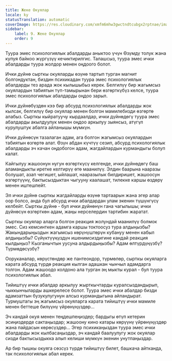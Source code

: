 ```yaml
---
title: Жеке Окуялар
locale: ky
statusTranslation: automatic
coverImage: https://res.cloudinary.com/xmfm6mhw3gwctndtcubgx2rptnae/image/upload/v1740468922/small_cover_tratado_de_psicologia_revolucionaria_a4c0dca4e0.webp
sidebar:
    label: 9. Жеке Окуялар
    order: 9
---
```

Туура эмес психологиялык абалдарды аныктоо үчүн Өзүмдү толук жана купуя байкоо жүргүзүү кечиктирилгис. Талашсыз, туура эмес ички абалдарды туура жолдор менен оңдоого болот.

Ички дүйнө сырткы окуяларды өзүнө тартып турган магнит болгондуктан, биздин психикадан туура эмес психологиялык абалдарды тез арада жок кылышыбыз керек. Белгилүү бир жагымсыз окуялардын табиятын түп-тамырынан бери өзгөрткүбүз келсе, туура эмес психологиялык абалдарды оңдоо зарыл.

Ички дүйнөбүздөн кээ бир абсурд психологиялык абалдарды жок кылсак, белгилүү бир окуялар менен болгон мамилебизди өзгөртө алабыз. Сырткы кыйратуучу кырдаалдар, ички дүйнөдөгү туура эмес абалдарды акылдуулук менен оңдоо аркылуу зыянсыз, атүгүл курулуштук абалга айланышы мүмкүн.

Ички дүйнөсүн тазалаган адам, ага болгон жагымсыз окуялардын табиятын өзгөртө алат. Өзүн абдан күчтүү сезип, абсурд психологиялык абалдарды эч качан оңдобогон адам, жагдайлардын курмандыгы болуп калат.

Кайгылуу жашоонун нугун өзгөрткүсү келгенде, ички дүйнөдөгү баш аламандыкты иретке келтирүү өтө маанилүү. Элдин баарына нааразы болушат, азап чегишет, ыйлашат, нааразылык билдиришет, жашоосун өзгөртүүнү, бактысыздыктан чыгууну каалашат, тилекке каршы өздөрү менен иштешпейт.

Эл ички дүйнө сырткы жагдайларды өзүнө тартаарын жана эгер алар оор болсо, анда бул абсурд ички абалдардан улам экенин түшүнгүсү келбейт. Сырткы дүйнө - бул ички дүйнөнүн гана чагылышы; ички дүйнөсүн өзгөрткөн адам, жаңы нерселердин тартибин жаратат.

Сырткы окуялар аларга болгон реакция жолундай маанилүү болмок эмес. Сиз кемсинткен адамга каршы токтоосуз тура алдыңызбы? Жакындарыңыздын жагымсыз көрүнүштөрүн кубануу менен кабыл алдыңызбы? Сүйүктүүңүздүн ишенимсиздигине кандай реакция кылдыңыз? Кызганычтын уусуна алдырдыңызбы? Адам өлтүрдүңүзбү? Түрмөдөсүзбү?

Ооруканалар, көрүстөндөр же пантеондор, түрмөлөр, сырткы окуяларга карата абсурд түрдө реакция кылган адашкан чынчыл адамдарга толгон. Адам жашоодо колдоно ала турган эң мыкты курал - бул туура психологиялык абал.

Тийиштүү ички абалдар аркылуу жырткычтарды куралсыздандырып, чыккынчыларды ашкерелесе болот. Туура эмес ички абалдар бизди адамзаттын бузукулугунун алсыз курмандыгына айландырат. Турмуштагы эң жагымсыз окуяларга карата тийиштүү ички мамиле менен беттеше билүүнү үйрөнүңүздөр...

Эч кандай окуя менен теңдешпеңиздер; бардыгы өтүп кетерин эсиңиздерде сактаңыздар; жашоону кино катары көрүүнү үйрөнүңүздөр жана пайдасын көрөсүздөр... Эгер психикаңыздан туура эмес ички абалдарды жок кылбасаңыздар, эч кандай баалуулугу жок окуялар сизди бактысыздыкка алып келиши мүмкүн экенин унутпаңыздар.

Ар бир тышкы окуяга сөзсүз түрдө тийиштүү билет, башкача айтканда, так психологиялык абал керек.

